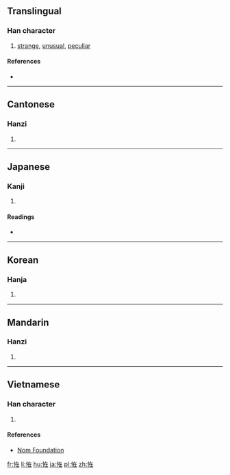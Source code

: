 {{also|怪}}
==Translingual==

===Han character===
{{Han char|rn=61|rad=心|as=06|sn=9|four=|canj=PKLG|ids=⿰忄在}}

# [[strange]], [[unusual]], [[peculiar]]

====References====
* {{Han ref|kx=0384.310|dkj=10574|dj=0715.140|hdz=42294.100|uh=6060|ud=24672}}

----

==Cantonese==

===Hanzi===
{{yue-hanzi|jyut=gwaai3|y=gwaai3}}

# {{defn|lang=yue|sort=心06}}

----

==Japanese==

===Kanji===
{{ja-kanji|grade=|rs=心06}}

# {{defn|lang=ja|sort=心06}}

====Readings====
* {{ja-readings|on=[[かい]] (kai), [[け]] (ke)|kun=[[あやしい]] (ayashii)}}

----

==Korean==

===Hanja===
{{ko-hanja|hangeul=괴|eumhun=|rv=goe|mr=koe|y=koy}}

# {{defn|lang=ko|sort=心06}}

----

==Mandarin==

===Hanzi===
{{cmn-hanzi|pin=[[guài]] ([[guai4]])|wg=kuai<sup>4</sup>}}

# {{defn|lang=cmn|sort=心06}}

----

==Vietnamese==

===Han character===
{{vi-readings|rs=心06| hanviet = quái}}

# {{defn|lang=vi|sort=心06}}

====References====
*[http://nomfoundation.org/common/nom_details.php?codepoint=6060 Nom Foundation]

[[fr:恠]]
[[li:恠]]
[[hu:恠]]
[[ja:恠]]
[[pl:恠]]
[[zh:恠]]